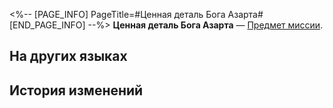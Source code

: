<%-- [PAGE_INFO]
PageTitle=#Ценная деталь Бога Азарта#
[END_PAGE_INFO] --%>
{{Предмет Инфобокс
|id          = 140434
|Изображение = Предмет Ценная деталь Бога Азарта.png
|Тип         = Предмет миссии
|Инвентарь   = Миссии
|Редкость    = 3
|Эффект      = 
|Описание    = Предмет, который вам дал эрудроид-гость, известный как Бог Азарта. Говорят, что в нём есть миниатюрный датчик, который влияет на результат гачапона, но он больше не работает.
}}
{{Описание|''«Да не хмурься ты всё время, улыбнись!»''}}
'''Ценная деталь Бога Азарта''' — [[Предмет миссии]].

==На других языках==
{{На других языках
|en   = Ace Gambler's Precious Part
|zhs  = 赌神的珍贵零件
|zht  = 賭神的珍貴零件
|ja   = ゴッド・ギャンブラーの貴重なパーツ
|ko   = 도박의 신의 진기한 부속품
|es   = Componente valioso del Dios del Juego
|fr   = Pièce précieuse du Dieu des paris
|ru   = Ценная деталь Бога Азарта
|th   = อะไหล่ล้ำค่าของเจ้าแห่งการเดิมพัน
|vi   = Linh Kiện Quý Giá Của Thần Bài
|de   = Das wertvolle Teil vom Gott des Glücksspiels
|id   = Komponen Berharga Dewa Judi
|pt   = Parte Preciosa do Ás das Apostas
}}

==История изменений==
{{История изменений|3.5}}